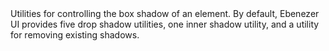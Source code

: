 
<Meta title="Tokens/Shadows" />

<Title>Shadows</Title>

<Description>
  Utilities for controlling the box shadow of an element. By default, Ebenezer
  UI provides five drop shadow utilities, one inner shadow utility, and a
  utility for removing existing shadows.
</Description>

<TokensGrid tokens={shadows} />
